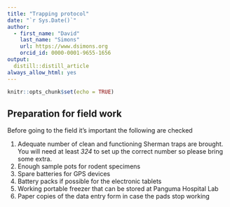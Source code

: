 ```yaml
---
title: "Trapping protocol"
date: "`r Sys.Date()`"
author: 
  - first_name: "David"
    last_name: "Simons"
    url: https://www.dsimons.org
    orcid_id: 0000-0001-9655-1656
output: 
  distill::distill_article
always_allow_html: yes
---
```


```r
knitr::opts_chunk$set(echo = TRUE)
```

## Preparation for field work

Before going to the field it's important the following are checked

  1. Adequate number of clean and functioning Sherman traps are brought. You will need at least *324* to set up the correct number so please bring some extra.
  2. Enough sample pots for rodent specimens
  3. Spare batteries for GPS devices
  4. Battery packs if possible for the electronic tablets
  5. Working portable freezer that can be stored at Panguma Hospital Lab
  6. Paper copies of the data entry form in case the pads stop working


